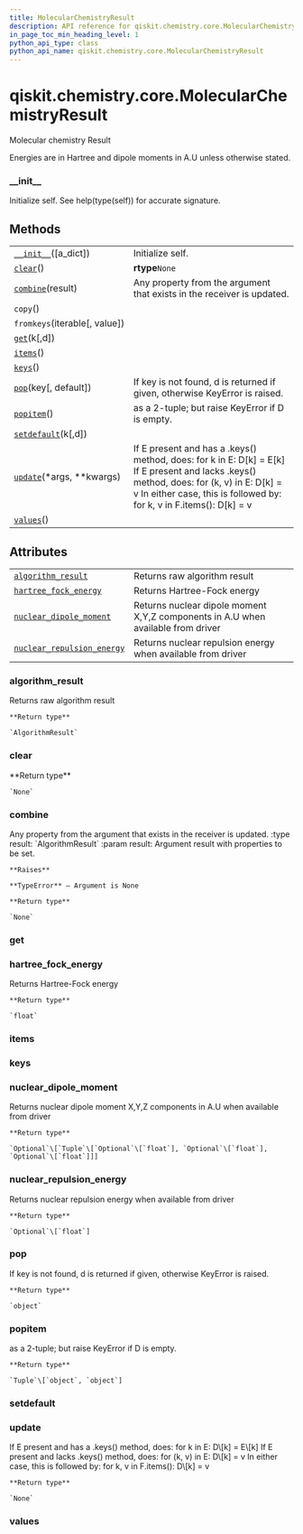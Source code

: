 ```yaml
---
title: MolecularChemistryResult
description: API reference for qiskit.chemistry.core.MolecularChemistryResult
in_page_toc_min_heading_level: 1
python_api_type: class
python_api_name: qiskit.chemistry.core.MolecularChemistryResult
---
```


<span id="qiskit-chemistry-core-molecularchemistryresult" />

# qiskit.chemistry.core.MolecularChemistryResult

<Class id="qiskit.chemistry.core.MolecularChemistryResult" isDedicatedPage={true} github="https://github.com/qiskit-community/qiskit-aqua/tree/stable/0.8/qiskit/chemistry/core/chemistry_operator.py" signature="MolecularChemistryResult(a_dict=None)" modifiers="class">
  Molecular chemistry Result

  Energies are in Hartree and dipole moments in A.U unless otherwise stated.

  ### \_\_init\_\_

  <Function id="qiskit.chemistry.core.MolecularChemistryResult.__init__" signature="__init__(a_dict=None)">
    Initialize self. See help(type(self)) for accurate signature.
  </Function>

  ## Methods

  |                                                                                                                                                |                                                                                                                                                                                                                      |
  | ---------------------------------------------------------------------------------------------------------------------------------------------- | -------------------------------------------------------------------------------------------------------------------------------------------------------------------------------------------------------------------- |
  | [`__init__`](#qiskit.chemistry.core.MolecularChemistryResult.__init__ "qiskit.chemistry.core.MolecularChemistryResult.__init__")(\[a\_dict])   | Initialize self.                                                                                                                                                                                                     |
  | [`clear`](#qiskit.chemistry.core.MolecularChemistryResult.clear "qiskit.chemistry.core.MolecularChemistryResult.clear")()                      | **rtype**`None`                                                                                                                                                                                                      |
  | [`combine`](#qiskit.chemistry.core.MolecularChemistryResult.combine "qiskit.chemistry.core.MolecularChemistryResult.combine")(result)          | Any property from the argument that exists in the receiver is updated.                                                                                                                                               |
  | `copy`()                                                                                                                                       |                                                                                                                                                                                                                      |
  | `fromkeys`(iterable\[, value])                                                                                                                 |                                                                                                                                                                                                                      |
  | [`get`](#qiskit.chemistry.core.MolecularChemistryResult.get "qiskit.chemistry.core.MolecularChemistryResult.get")(k\[,d])                      |                                                                                                                                                                                                                      |
  | [`items`](#qiskit.chemistry.core.MolecularChemistryResult.items "qiskit.chemistry.core.MolecularChemistryResult.items")()                      |                                                                                                                                                                                                                      |
  | [`keys`](#qiskit.chemistry.core.MolecularChemistryResult.keys "qiskit.chemistry.core.MolecularChemistryResult.keys")()                         |                                                                                                                                                                                                                      |
  | [`pop`](#qiskit.chemistry.core.MolecularChemistryResult.pop "qiskit.chemistry.core.MolecularChemistryResult.pop")(key\[, default])             | If key is not found, d is returned if given, otherwise KeyError is raised.                                                                                                                                           |
  | [`popitem`](#qiskit.chemistry.core.MolecularChemistryResult.popitem "qiskit.chemistry.core.MolecularChemistryResult.popitem")()                | as a 2-tuple; but raise KeyError if D is empty.                                                                                                                                                                      |
  | [`setdefault`](#qiskit.chemistry.core.MolecularChemistryResult.setdefault "qiskit.chemistry.core.MolecularChemistryResult.setdefault")(k\[,d]) |                                                                                                                                                                                                                      |
  | [`update`](#qiskit.chemistry.core.MolecularChemistryResult.update "qiskit.chemistry.core.MolecularChemistryResult.update")(\*args, \*\*kwargs) | If E present and has a .keys() method, does: for k in E: D\[k] = E\[k] If E present and lacks .keys() method, does: for (k, v) in E: D\[k] = v In either case, this is followed by: for k, v in F.items(): D\[k] = v |
  | [`values`](#qiskit.chemistry.core.MolecularChemistryResult.values "qiskit.chemistry.core.MolecularChemistryResult.values")()                   |                                                                                                                                                                                                                      |

  ## Attributes

  |                                                                                                                                                                                  |                                                                                  |
  | -------------------------------------------------------------------------------------------------------------------------------------------------------------------------------- | -------------------------------------------------------------------------------- |
  | [`algorithm_result`](#qiskit.chemistry.core.MolecularChemistryResult.algorithm_result "qiskit.chemistry.core.MolecularChemistryResult.algorithm_result")                         | Returns raw algorithm result                                                     |
  | [`hartree_fock_energy`](#qiskit.chemistry.core.MolecularChemistryResult.hartree_fock_energy "qiskit.chemistry.core.MolecularChemistryResult.hartree_fock_energy")                | Returns Hartree-Fock energy                                                      |
  | [`nuclear_dipole_moment`](#qiskit.chemistry.core.MolecularChemistryResult.nuclear_dipole_moment "qiskit.chemistry.core.MolecularChemistryResult.nuclear_dipole_moment")          | Returns nuclear dipole moment X,Y,Z components in A.U when available from driver |
  | [`nuclear_repulsion_energy`](#qiskit.chemistry.core.MolecularChemistryResult.nuclear_repulsion_energy "qiskit.chemistry.core.MolecularChemistryResult.nuclear_repulsion_energy") | Returns nuclear repulsion energy when available from driver                      |

  ### algorithm\_result

  <Attribute id="qiskit.chemistry.core.MolecularChemistryResult.algorithm_result">
    Returns raw algorithm result

    **Return type**

    `AlgorithmResult`
  </Attribute>

  ### clear

  <Function id="qiskit.chemistry.core.MolecularChemistryResult.clear" signature="clear()">
    **Return type**

    `None`
  </Function>

  ### combine

  <Function id="qiskit.chemistry.core.MolecularChemistryResult.combine" signature="combine(result)">
    Any property from the argument that exists in the receiver is updated. :type result: `AlgorithmResult` :param result: Argument result with properties to be set.

    **Raises**

    **TypeError** – Argument is None

    **Return type**

    `None`
  </Function>

  ### get

  <Function id="qiskit.chemistry.core.MolecularChemistryResult.get" signature="get(k[, d]) → D[k] if k in D, else d. d defaults to None." />

  ### hartree\_fock\_energy

  <Attribute id="qiskit.chemistry.core.MolecularChemistryResult.hartree_fock_energy">
    Returns Hartree-Fock energy

    **Return type**

    `float`
  </Attribute>

  ### items

  <Function id="qiskit.chemistry.core.MolecularChemistryResult.items" signature="items() → a set-like object providing a view on D’s items" />

  ### keys

  <Function id="qiskit.chemistry.core.MolecularChemistryResult.keys" signature="keys() → a set-like object providing a view on D’s keys" />

  ### nuclear\_dipole\_moment

  <Attribute id="qiskit.chemistry.core.MolecularChemistryResult.nuclear_dipole_moment">
    Returns nuclear dipole moment X,Y,Z components in A.U when available from driver

    **Return type**

    `Optional`\[`Tuple`\[`Optional`\[`float`], `Optional`\[`float`], `Optional`\[`float`]]]
  </Attribute>

  ### nuclear\_repulsion\_energy

  <Attribute id="qiskit.chemistry.core.MolecularChemistryResult.nuclear_repulsion_energy">
    Returns nuclear repulsion energy when available from driver

    **Return type**

    `Optional`\[`float`]
  </Attribute>

  ### pop

  <Function id="qiskit.chemistry.core.MolecularChemistryResult.pop" signature="pop(key, default=None)">
    If key is not found, d is returned if given, otherwise KeyError is raised.

    **Return type**

    `object`
  </Function>

  ### popitem

  <Function id="qiskit.chemistry.core.MolecularChemistryResult.popitem" signature="popitem()">
    as a 2-tuple; but raise KeyError if D is empty.

    **Return type**

    `Tuple`\[`object`, `object`]
  </Function>

  ### setdefault

  <Function id="qiskit.chemistry.core.MolecularChemistryResult.setdefault" signature="setdefault(k[, d]) → D.get(k,d), also set D[k]=d if k not in D" />

  ### update

  <Function id="qiskit.chemistry.core.MolecularChemistryResult.update" signature="update(*args, **kwargs)">
    If E present and has a .keys() method, does: for k in E: D\[k] = E\[k] If E present and lacks .keys() method, does: for (k, v) in E: D\[k] = v In either case, this is followed by: for k, v in F.items(): D\[k] = v

    **Return type**

    `None`
  </Function>

  ### values

  <Function id="qiskit.chemistry.core.MolecularChemistryResult.values" signature="values() → an object providing a view on D’s values" />
</Class>

